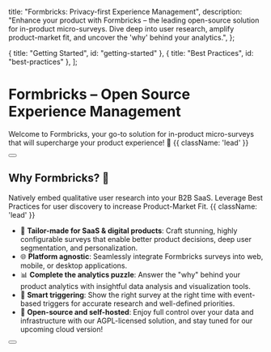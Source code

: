 
  title: "Formbricks: Privacy-first Experience Management",
  description:
    "Enhance your product with Formbricks – the leading open-source solution for in-product micro-surveys. Dive deep into user research, amplify product-market fit, and uncover the 'why' behind your analytics.",
};

  { title: "Getting Started", id: "getting-started" },
  { title: "Best Practices", id: "best-practices" },
];

<HeroPattern />

# Formbricks – Open Source Experience Management

Welcome to Formbricks, your go-to solution for in-product micro-surveys that will supercharge your product experience! 🚀 {{ className: 'lead' }}

<div className="not-prose mb-16 mt-6 flex gap-3">
  <Button href="/docs/getting-started/quickstart-in-app-survey" arrow="right" children="Quickstart" />
</div>

## Why Formbricks? 🤔

Natively embed qualitative user research into your B2B SaaS. Leverage Best Practices for user discovery to increase Product-Market Fit. {{ className: 'lead' }}

- 🎯 **Tailor-made for SaaS & digital products**: Craft stunning, highly configurable surveys that enable better product decisions, deep user segmentation, and personalization.
- 🌐 **Platform agnostic**: Seamlessly integrate Formbricks surveys into web, mobile, or desktop applications.
- 📊 **Complete the analytics puzzle**: Answer the "why" behind your product analytics with insightful data analysis and visualization tools.
- 🧪 **Smart triggering**: Show the right survey at the right time with event-based triggers for accurate research and well-defined priorities.
- 🎉 **Open-source and self-hosted**: Enjoy full control over your data and infrastructure with our AGPL-licensed solution, and stay tuned for our upcoming cloud version!

<div className="not-prose">
  <Button
    href="https://app.formbricks.com/"
    variant="text"
    arrow="right"
    target="_blank"
    children="Try Formbricks Cloud"
  />
</div>

<GettingStarted />
